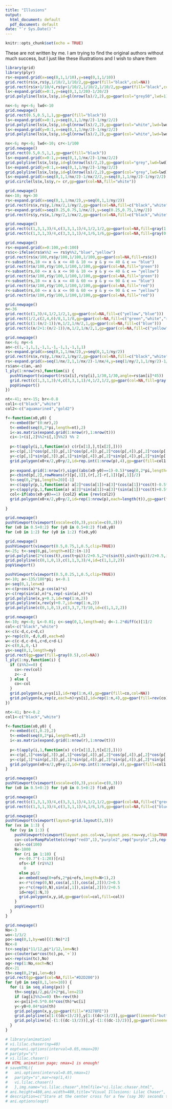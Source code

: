 ```yaml
---
title: "Illusions"
output:
  html_document: default
  pdf_document: default
date: "`r Sys.Date()`"
---
```


```r
knitr::opts_chunk$set(echo = TRUE)
```

These are not written by me. I am trying to find the original authors without much success, but I just like these illustrations and I wish to share them

```r
library(grid)
library(plyr)
rs<-expand.grid(x=seq(0,1,1/10),y=seq(0,1,1/10))
grid.rect(rs$x,rs$y,1/10/2,1/10/2,gp=gpar(fill="black",col=NA))
grid.rect(rs$x+1/10/4,rs$y+1/10/2,1/10/2,1/10/2,gp=gpar(fill="black",col=NA))
ls<-expand.grid(x=0:1,y=seq(0,1,1/20)-1/20/2)
grid.polyline(ls$x,ls$y,id=gl(nrow(ls)/2,2),gp=gpar(col="grey50",lwd=1))

nx<-6; ny<-6; lwd<-10
grid.newpage()
grid.rect(0.5,0.5,1,1,gp=gpar(fill="black"))
ls<-expand.grid(x=0:1,y=seq(0,1,1/ny/2)-1/ny/2/2)
grid.polyline(ls$x,ls$y,id=gl(nrow(ls)/2,2),gp=gpar(col="white",lwd=lwd))
ls<-expand.grid(y=0:1,x=seq(0,1,1/ny/2)-1/ny/2/2)
grid.polyline(ls$x,ls$y,id=gl(nrow(ls)/2,2),gp=gpar(col="white",lwd=lwd))

nx<-6; ny<-6; lwd<-10; cr<-1/100
grid.newpage()
grid.rect(0.5,0.5,1,1,gp=gpar(fill="black"))
ls<-expand.grid(x=0:1,y=seq(0,1,1/nx/2)-1/nx/2/2)
grid.polyline(ls$x,ls$y,id=gl(nrow(ls)/2,2),gp=gpar(col="grey",lwd=lwd))
ls<-expand.grid(y=0:1,x=seq(0,1,1/ny/2)-1/ny/2/2)
grid.polyline(ls$x,ls$y,id=gl(nrow(ls)/2,2),gp=gpar(col="grey",lwd=lwd))
ls<-expand.grid(x=seq(0,1,1/nx/2)-1/nx/2/2,y=seq(0,1,1/ny/2)-1/ny/2/2)
grid.circle(ls$x,ls$y,r= cr,gp=gpar(col=NA,fill="white"))

grid.newpage()
nx<-10; ny<-30
rs<-expand.grid(x=seq(0,1,1/nx/2),y=seq(0,1,1/ny/2))
grid.rect(rs$x,rs$y,1/nx/2,1/ny/2,gp=gpar(col=NA,fill=c("black","white")))
rs<-expand.grid(x=seq(0.25,0.75,1/nx/2),y=seq(0.25,0.75,1/ny/2))
grid.rect(rs$y,rs$x,1/ny/2,1/nx/2,gp=gpar(col=NA,fill=c("black","white")))

grid.newpage()
grid.rect(c(1,3,1,3)/4,c(3,3,1,1)/4,1/2,1/2,gp=gpar(col=NA,fill=gray(1:4/5)))
grid.rect(c(1,3,1,3)/4,c(3,3,1,1)/4,1/6,1/6,gp=gpar(col=NA,fill=gray(0.5)))

grid.newpage()
rs<-expand.grid(x=0:100,y=0:100)
rs$c<-ifelse(rs$x%%2 == rs$y%%2,"blue","yellow")
grid.rect(rs$x/100,rs$y/100,1/100,1/100,gp=gpar(col=NA,fill=rs$c))
r<-subset(rs,10 <= x & x <= 40 & 10 <= y & y <= 40 & c == "blue")
grid.rect(r$x/100,r$y/100,1/100,1/100,gp=gpar(col=NA,fill="green"))
r<-subset(rs,60 <= x & x <= 90 & 10 <= y & y <= 40 & c == "yellow")
grid.rect(r$x/100,r$y/100,1/100,1/100,gp=gpar(col=NA,fill="green"))
r<-subset(rs,10 <= x & x <= 40 & 60 <= y & y <= 90 & c == "blue")
grid.rect(r$x/100,r$y/100,1/100,1/100,gp=gpar(col=NA,fill="red"))
r<-subset(rs,60 <= x & x <= 90 & 60 <= y & y <= 90 & c == "yellow")
grid.rect(r$x/100,r$y/100,1/100,1/100,gp=gpar(col=NA,fill="red"))

grid.newpage()
n<-36
grid.rect(c(1,3)/4,1/2,1/2,1,gp=gpar(col=NA,fill=c("yellow","blue")))
grid.rect(1/2,c(2,4,6)/8,1,1/8,gp=gpar(col=NA,fill=c("green","white","red")))
grid.rect(c(1:(n/2-1))/n,1/2,1/n/2,1,gp=gpar(col=NA,fill=c("blue")))
grid.rect(c(n/2+1:(n/2-1))/n,1/2,1/n/2,1,gp=gpar(col=NA,fill=c("yellow")))

grid.newpage()
nx<-6; ny<-6
an<-c(1,-1,1,1,-1,1,-1,-1,1,-1,1,1)
rs<-expand.grid(x=seq(0,1,1/nx/2),y=seq(0,1,1/ny/2))
grid.rect(rs$x,rs$y,1/nx/2,1/ny/2,gp=gpar(col=NA,fill=c("black","white")))
rs<-expand.grid(x=seq(1/nx/2,1,1/nx/2)-1/nx/4,y=seq(1/ny/2,1,1/ny/2)-1/ny/4)
rs$an<-c(an,-an)
l_ply(1:nrow(rs),function(i) {
  pushViewport(viewport(rs$x[i],rs$y[i],1/30,1/30,angle=rs$an[i]*45))
  grid.rect(c(1,3,1,3)/4,c(3,3,1,1)/4,1/2,1/2,gp=gpar(col=NA,fill=gray(c(0,1,1,0))))
  popViewport()
})

nt<-41; nr<-15; br<-0.8
col1<-c("black","white")
col2<-c("aquamarine4","gold2")

f<-function(x0,y0) {
  r<-embed(br^(0:nr),2)
  t<-embed(seq(0,2*pi,length=nt),2)
  i<-as.matrix(expand.grid(1:nrow(r),1:nrow(t)))
  ci<-1+(i[,2]%%2+i[,1]%%2) %% 2
  
  p<-t(apply(i,1,function(x) c(r[x[1],],t[x[2],])))
  x<-c(p[,1]*cos(p[,3]),p[,1]*cos(p[,4]),p[,2]*cos(p[,4]),p[,2]*cos(p[,3]))
  y<-c(p[,1]*sin(p[,3]),p[,1]*sin(p[,4]),p[,2]*sin(p[,4]),p[,2]*sin(p[,3]))
  grid.polygon(x0+x/2,y0+y/2,id=rep.int(1:nrow(p),4),gp=gpar(fill=col1[ci],col=NA),default.units="native")
  
  p<-expand.grid(1:nrow(r),sign((abs(x0-y0)==1)-0.5)*seq(0,2*pi,length=41)[-1])
  p<-cbind(p[,2],rowMeans(r)[p[,1]],(r[,2]-r[,1])[p[,1]]/2)
  t<-seq(0,2*pi,length=20)[-1]
  x<-c(apply(p,1,function(a) a[2]*cos(a[1])+a[3]*(cos(a[1])*cos(t)-0.5*sin(a[1])*sin(t))))
  y<-c(apply(p,1,function(a) a[2]*sin(a[1])+a[3]*(sin(a[1])*cos(t)+0.5*cos(a[1])*sin(t))))
  col<-if(abs(x0-y0)==1) {col2} else {rev(col2)}
  grid.polygon(x0+x/2,y0+y/2,id=rep(1:nrow(p),each=length(t)),gp=gpar(fill=col[ci],col=NA),default.units="native")
  
}

grid.newpage()
pushViewport(viewport(xscale=c(0,3),yscale=c(0,3)))
for (x0 in 0.5+0:2) for (y0 in 0.5+0:2) f(x0,y0)
for (x0 in 1:2) for (y0 in 1:2) f(x0,y0)

grid.newpage()
pushViewport(viewport(0.5,0.75,1,0.5,clip=TRUE))
n<-25; t<-seq(0,pi,length=n)[2:(n-1)]
grid.polyline(2*c(cos(t),cos(t+pi))/2+0.5,2*c(sin(t),sin(t+pi))/2+0.5,id=rep(1:(n-2),2))
grid.polyline(c(0,1,0,1),c(1,1,3,3)/4,id=c(1,1,2,2))
popViewport()

pushViewport(viewport(0.5,0.25,1,0.5,clip=TRUE))
n<-10; a<-135/180*pi; s<-0.1
p<-seq(0,1,len=n)
x<-c(p+cos(a)*s,p-cos(a)*s)
y<-c(rep(sin(a),n)*s,rep(-sin(a),n)*s)
grid.polyline(x,y+0.3,id=rep(1:n,2))
grid.polyline(x,rev(y)+0.7,id=rep(1:n,2))
grid.polyline(c(0,1,0,1),c(3,3,7,7)/10,id=c(1,1,2,2))

grid.newpage()
n<-10; ny<-8; L<-0.01; c<-seq(0,1,length=n); d<-1.2*diff(c)[1]/2
col<-c("black","white")
x<-c(c-d,c,c+d,c)
y<-rep(c(0,-d,0,d),each=n)
w<-c(c-d,c-d+L,c+d,c+d-L)
z<-c(0,L,0,-L)
ys<-seq(0,1,length=ny)
grid.rect(gp=gpar(fill=gray(0.5),col=NA))
l_ply(1:ny,function(i) {
  if (i%%2==0) {
    co<-rev(col)
    z<--z
  } else {
    co<-col
  }  
  grid.polygon(x,y+ys[i],id=rep(1:n,4),gp=gpar(fill=co,col=NA))
  grid.polygon(w,rep(z,each=n)+ys[i],id=rep(1:n,4),gp=gpar(fill=rev(co),col=NA))
})

nt<-41; br<-0.2
col1<-c("black","white")

f<-function(x0,y0) {
  r<-embed(c(1,0.2),2)
  t<-embed(seq(0,2*pi,length=nt),2)
  i<-as.matrix(expand.grid(1:nrow(r),1:nrow(t)))
  
  p<-t(apply(i,1,function(x) c(r[x[1],],t[x[2],])))
  x<-c(p[,1]*cos(p[,3]),p[,1]*cos(p[,4]),p[,2]*cos(p[,4]),p[,2]*cos(p[,3]))
  y<-c(p[,1]*sin(p[,3]),p[,1]*sin(p[,4]),p[,2]*sin(p[,4]),p[,2]*sin(p[,3]))
  grid.polygon(x0+x/2,y0+y/2,id=rep.int(1:nrow(p),4),gp=gpar(fill=col1,col=NA),default.units="native")
}

grid.newpage()
pushViewport(viewport(xscale=c(0,3),yscale=c(0,3)))
for (x0 in 0.5+0:2) for (y0 in 0.5+0:2) f(x0,y0)

grid.newpage()
grid.rect(c(1,3,1,3)/4,c(3,3,1,1)/4,1/2,1/2,gp=gpar(col=NA,fill=c("green","red")))
grid.rect(c(1,3,1,3)/4,c(3,3,1,1)/4,1/6,1/6,gp=gpar(col=NA,fill=c("blue","blue","yellow","yellow")))

grid.newpage()
pushViewport(viewport(layout=grid.layout(3,3)))
for (vx in 1:3) {
  for (vy in 1:3) {
    pushViewport(viewport(layout.pos.col=vx,layout.pos.row=vy,clip=TRUE))
    co<-colorRampPalette(c(rep("red3",1),"purple2",rep("purple",2),rep("magenta2",1),rep("red2",2)),interpolate="spline")
    col<-co(100)
    N<-1000
    for (ri in 1:10) {
      r<-(0.7^(-1:20))[ri]
      ofs<-if (ri%%2) 
        0
      else pi/2
      a<-embed(seq(0+ofs,2*pi+ofs,length=N+1),2)
      x<-r*c(rep(0,N),cos(a[,1]),cos(a[,2]))/2+0.5
      y<-r*c(rep(0,N),sin(a[,1]),sin(a[,2]))/2+0.5
      id=rep(1:N,3)
      grid.polygon(x,y,id,gp=gpar(col=col,fill=col))
    }    
    popViewport()
  }
}

grid.newpage()
No<-3
wo<-1/3/2
po<-seq(0,1,by=wo)[(1:No)*2]
Nc<-8
tc<-seq(pi*11/12,pi*1/12,len=Nc)
px<-c(outer(wo*cos(tc),po,`+`))
wc<-rep(sin(tc),No)
ag<-rep(1:No,each=Nc)
dc<-21
th<-seq(0,2*pi,len=dc)
grid.rect(gp=gpar(col=NA,fill="#D2D200"))
for (y0 in seq(0,1,len=10)) {
  for (i in seq_along(px)) {
    th<-seq(pi/2,pi/2+2*pi,len=21)
    if (ag[i]%%2==0) th<-rev(th)
    x<-px[i]+0.5*0.04*cos(th)*wc[i]
    y<-y0+0.04*sin(th)
    grid.polygon(x,y,gp=gpar(fill="#3278FE"))
    grid.polyline(x[1:((dc+1)/2)],y[1:((dc+1)/2)],gp=gpar(lineend="butt",lwd=3,col=gray(0)))
    grid.polyline(x[-(1:((dc-1)/2))],y[-(1:((dc-1)/2))],gp=gpar(lineend="butt",lwd=3,col=gray(1)))
  }
}

# library(animation)
# vi.lilac.chaser(np=40)
# oopt=ani.options(interval=0.05,nmax=20)
# par(pty="s")
# vi.lilac.chaser()
## HTML animation page; nmax=1 is enough!
# saveHTML({
#   ani.options(interval=0.05,nmax=1)
#   par(pty="s",mar=rep(1,4))
#   vi.lilac.chaser() 
#   },img.name="vi.lilac.chaser",htmlfile="vi.lilac.chaser.html",
# ani.height=480,ani.width=480,title="Visual Illusions: Lilac Chaser",
# description=c("Stare at the center cross for a few (say 30) seconds to experience the phenomena of the illusion."))
# ani.options(oopt)
```

